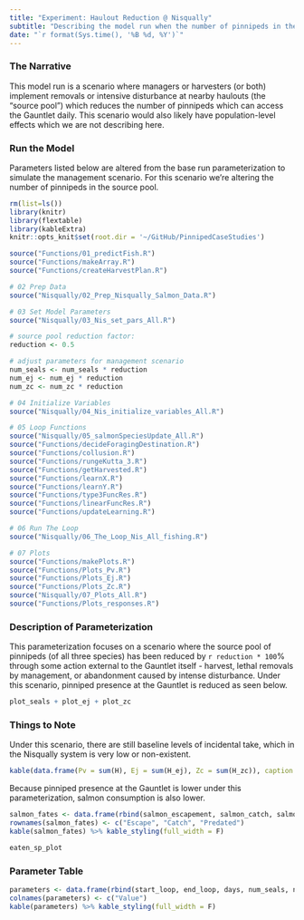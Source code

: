 ```yaml
---
title: "Experiment: Haulout Reduction @ Nisqually"
subtitle: "Describing the model run when the number of pinnipeds in the source pool are reduced at Nisqually"
date: "`r format(Sys.time(), '%B %d, %Y')`"
---
```


### The Narrative

This model run is a scenario where managers or harvesters (or both) implement removals or intensive disturbance at nearby haulouts (the "source pool") which reduces the number of pinnipeds which can access the Gauntlet daily. This scenario would also likely have population-level effects which we are not describing here.

### Run the Model

Parameters listed below are altered from the base run parameterization to simulate the management scenario. For this scenario we're altering the number of pinnipeds in the source pool.

```r
rm(list=ls())
library(knitr)
library(flextable)
library(kableExtra)
knitr::opts_knit$set(root.dir = '~/GitHub/PinnipedCaseStudies')
```

```r
source("Functions/01_predictFish.R")
source("Functions/makeArray.R")
source("Functions/createHarvestPlan.R")

# 02 Prep Data
source("Nisqually/02_Prep_Nisqually_Salmon_Data.R")

# 03 Set Model Parameters
source("Nisqually/03_Nis_set_pars_All.R")
```

```r

# source pool reduction factor:
reduction <- 0.5

# adjust parameters for management scenario
num_seals <- num_seals * reduction
num_ej <- num_ej * reduction
num_zc <- num_zc * reduction
```

```r
# 04 Initialize Variables
source("Nisqually/04_Nis_initialize_variables_All.R")

# 05 Loop Functions
source("Nisqually/05_salmonSpeciesUpdate_All.R")
source("Functions/decideForagingDestination.R")
source("Functions/collusion.R")
source("Functions/rungeKutta_3.R")
source("Functions/getHarvested.R")
source("Functions/learnX.R")
source("Functions/learnY.R")
source("Functions/type3FuncRes.R")
source("Functions/linearFuncRes.R")
source("Functions/updateLearning.R")

# 06 Run The Loop
source("Nisqually/06_The_Loop_Nis_All_fishing.R")

# 07 Plots
source("Functions/makePlots.R")
source("Functions/Plots_Pv.R")
source("Functions/Plots_Ej.R")
source("Functions/Plots_Zc.R")
source("Nisqually/07_Plots_All.R")
source("Functions/Plots_responses.R")
```

### Description of Parameterization

This parameterization focuses on a scenario where the source pool of pinnipeds (of all three species) has been reduced by `r reduction * 100`% through some action external to the Gauntlet itself - harvest, lethal removals by management, or abandonment caused by intense disturbance. Under this scenario, pinniped presence at the Gauntlet is reduced as seen below.

```r
plot_seals + plot_ej + plot_zc
```

### Things to Note

Under this scenario, there are still baseline levels of incidental take, which in the Nisqually system is very low or non-existent.

```r
kable(data.frame(Pv = sum(H), Ej = sum(H_ej), Zc = sum(H_zc)), caption = "Harvested Pinnipeds") %>% kable_styling(full_width = F)
```

Because pinniped presence at the Gauntlet is lower under this parameterization, salmon consumption is also lower.

```r
salmon_fates <- data.frame(rbind(salmon_escapement, salmon_catch, salmon_consumed))
rownames(salmon_fates) <- c("Escape", "Catch", "Predated")
kable(salmon_fates) %>% kable_styling(full_width = F)
```

```r
eaten_sp_plot
```

### Parameter Table

```r
parameters <- data.frame(rbind(start_loop, end_loop, days, num_seals, num_zc, num_ej, num_seals_2_copy, Cmax, Cmax_ej, Cmax_zc, alpha, chum_escape_rate, gr_escape_rate, ln_escape_rate, chin_boats, min_chum_boats, max_chum_boats))
colnames(parameters) <- c("Value")
kable(parameters) %>% kable_styling(full_width = F)
```




